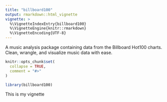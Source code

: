 ```yaml
---
title: "billboard100"
output: rmarkdown::html_vignette
vignette: >
  %\VignetteIndexEntry{billboard100}
  %\VignetteEngine{knitr::rmarkdown}
  %\VignetteEncoding{UTF-8}
---
```


A music analysis package containing data from the Billboard Hot100 charts. Clean, wrangle, and visualize music data with ease. 

```r
knitr::opts_chunk$set(
  collapse = TRUE,
  comment = "#>"
)
```

```r
library(billboard100)
```
This is my vignette
